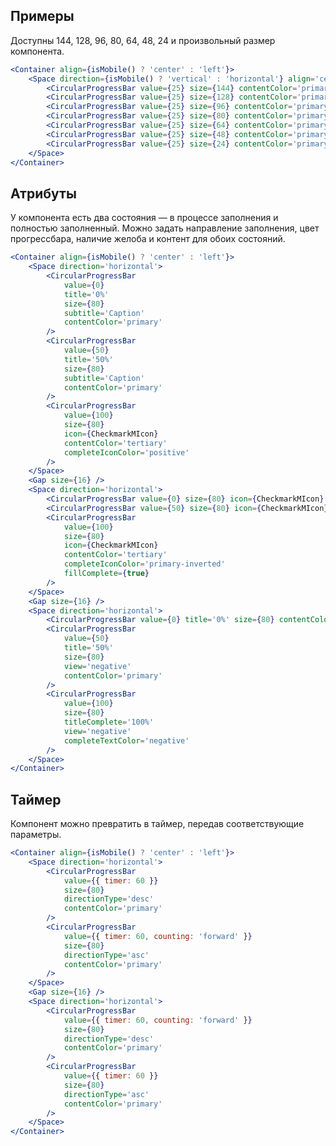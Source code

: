 ## Примеры

Доступны 144, 128, 96, 80, 64, 48, 24 и произвольный размер компонента.

```jsx live mobileHeight={652}
<Container align={isMobile() ? 'center' : 'left'}>
    <Space direction={isMobile() ? 'vertical' : 'horizontal'} align='center' size={24}>
        <CircularProgressBar value={25} size={144} contentColor='primary' />
        <CircularProgressBar value={25} size={128} contentColor='primary' />
        <CircularProgressBar value={25} size={96} contentColor='primary' />
        <CircularProgressBar value={25} size={80} contentColor='primary' />
        <CircularProgressBar value={25} size={64} contentColor='primary' />
        <CircularProgressBar value={25} size={48} contentColor='primary' />
        <CircularProgressBar value={25} size={24} contentColor='primary' />
    </Space>
</Container>
```

## Атрибуты

У компонента есть два состояния — в процессе заполнения и полностью заполненный.
Можно задать направление заполнения, цвет прогрессбара, наличие желоба и контент для обоих состояний.

```jsx live
<Container align={isMobile() ? 'center' : 'left'}>
    <Space direction='horizontal'>
        <CircularProgressBar
            value={0}
            title='0%'
            size={80}
            subtitle='Caption'
            contentColor='primary'
        />
        <CircularProgressBar
            value={50}
            title='50%'
            size={80}
            subtitle='Caption'
            contentColor='primary'
        />
        <CircularProgressBar
            value={100}
            size={80}
            icon={CheckmarkMIcon}
            contentColor='tertiary'
            completeIconColor='positive'
        />
    </Space>
    <Gap size={16} />
    <Space direction='horizontal'>
        <CircularProgressBar value={0} size={80} icon={CheckmarkMIcon} contentColor='tertiary' />
        <CircularProgressBar value={50} size={80} icon={CheckmarkMIcon} contentColor='tertiary' />
        <CircularProgressBar
            value={100}
            size={80}
            icon={CheckmarkMIcon}
            contentColor='tertiary'
            completeIconColor='primary-inverted'
            fillComplete={true}
        />
    </Space>
    <Gap size={16} />
    <Space direction='horizontal'>
        <CircularProgressBar value={0} title='0%' size={80} contentColor='primary' />
        <CircularProgressBar
            value={50}
            title='50%'
            size={80}
            view='negative'
            contentColor='primary'
        />
        <CircularProgressBar
            value={100}
            size={80}
            titleComplete='100%'
            view='negative'
            completeTextColor='negative'
        />
    </Space>
</Container>
```

## Таймер

Компонент можно превратить в таймер, передав соответствующие параметры.

```jsx live
<Container align={isMobile() ? 'center' : 'left'}>
    <Space direction='horizontal'>
        <CircularProgressBar
            value={{ timer: 60 }}
            size={80}
            directionType='desc'
            contentColor='primary'
        />
        <CircularProgressBar
            value={{ timer: 60, counting: 'forward' }}
            size={80}
            directionType='asc'
            contentColor='primary'
        />
    </Space>
    <Gap size={16} />
    <Space direction='horizontal'>
        <CircularProgressBar
            value={{ timer: 60, counting: 'forward' }}
            size={80}
            directionType='desc'
            contentColor='primary'
        />
        <CircularProgressBar
            value={{ timer: 60 }}
            size={80}
            directionType='asc'
            contentColor='primary'
        />
    </Space>
</Container>
```
